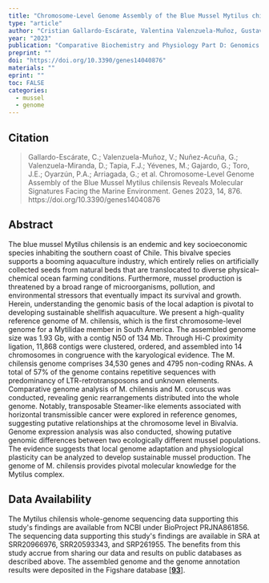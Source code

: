 ```yaml
---
title: "Chromosome-Level Genome Assembly of the Blue Mussel Mytilus chilensis Reveals Molecular Signatures Facing the Marine Environment"
type: "article"
author: "Cristian Gallardo-Escárate, Valentina Valenzuela-Muñoz, Gustavo Nuñez-Acuña, Diego Valenzuela-Miranda, Fabian J Tapia, Marco Yévenes, Gonzalo Gajardo, Jorge E Toro, Pablo A Oyarzún, Gloria Arriagada, Beatriz Novoa, Antonio Figueras, Steven Roberts, Marco Gerdol"
year: "2023"
publication: "Comparative Biochemistry and Physiology Part D: Genomics and Proteomics"
preprint: ""
doi: "https://doi.org/10.3390/genes14040876"
materials: ""
eprint: ""
toc: FALSE
categories:
  - mussel
  - genome
---
```


## Citation

>Gallardo-Escárate, C.; Valenzuela-Muñoz, V.; Nuñez-Acuña, G.; Valenzuela-Miranda, D.; Tapia, F.J.; Yévenes, M.; Gajardo, G.; Toro, J.E.; Oyarzún, P.A.; Arriagada, G.; et al. Chromosome-Level Genome Assembly of the Blue Mussel Mytilus chilensis Reveals Molecular Signatures Facing the Marine Environment. Genes 2023, 14, 876. https://doi.org/10.3390/genes14040876

## Abstract

The blue mussel Mytilus chilensis is an endemic and key socioeconomic species inhabiting the southern coast of Chile. This bivalve species supports a booming aquaculture industry, which entirely relies on artificially collected seeds from natural beds that are translocated to diverse physical–chemical ocean farming conditions. Furthermore, mussel production is threatened by a broad range of microorganisms, pollution, and environmental stressors that eventually impact its survival and growth. Herein, understanding the genomic basis of the local adaption is pivotal to developing sustainable shellfish aquaculture. We present a high-quality reference genome of M. chilensis, which is the first chromosome-level genome for a Mytilidae member in South America. The assembled genome size was 1.93 Gb, with a contig N50 of 134 Mb. Through Hi-C proximity ligation, 11,868 contigs were clustered, ordered, and assembled into 14 chromosomes in congruence with the karyological evidence. The M. chilensis genome comprises 34,530 genes and 4795 non-coding RNAs. A total of 57% of the genome contains repetitive sequences with predominancy of LTR-retrotransposons and unknown elements. Comparative genome analysis of M. chilensis and M. coruscus was conducted, revealing genic rearrangements distributed into the whole genome. Notably, transposable Steamer-like elements associated with horizontal transmissible cancer were explored in reference genomes, suggesting putative relationships at the chromosome level in Bivalvia. Genome expression analysis was also conducted, showing putative genomic differences between two ecologically different mussel populations. The evidence suggests that local genome adaptation and physiological plasticity can be analyzed to develop sustainable mussel production. The genome of M. chilensis provides pivotal molecular knowledge for the Mytilus complex.


## Data Availability

The Mytilus chilensis whole-genome sequencing data supporting this study\'s findings are available from NCBI under BioProject PRJNA861856. The sequencing data supporting this study\'s findings are available in SRA at SRR20966976, SRR20593343, and SRP261955. The benefits from this study accrue from sharing our data and results on public databases as described above. The assembled genome and the genome annotation results were deposited in the Figshare database \[[**93**](https://www.mdpi.com/2073-4425/14/4/876#B93-genes-14-00876)\]. 
